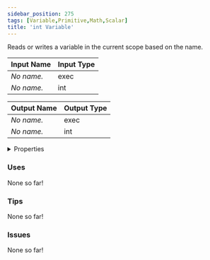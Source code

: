 ```yaml
---
sidebar_position: 275
tags: [Variable,Primitive,Math,Scalar]
title: 'int Variable'
---
```


Reads or writes a variable in the current scope based on the name.




<EsbSvg />

| Input Name | Input Type |
|-----------|-----------|
| *No name.* | exec |
| *No name.* | int |

| Output Name | Output Type |
|-----------|-----------|
| *No name.* | exec |
| *No name.* | int |


<details>
  <summary>Properties</summary>
  <div>
    <div>
    <table>
      <thead>
        <tr>
          <th>Is beta required?</th>
          <th>❌</th>
        </tr>
        <tr>
          <th>Is this chip a trolling risk?</th>
          <th>❌</th>
        </tr>
        <tr>
          <th>Is this chip a role assignment risk?</th>
          <th>❌</th>
        </tr>
        <tr>
          <th>Chip UUID</th>
          <th>33224907-68ff-4102-802e-7c3eed481d37</th>
        </tr>
      </thead>
    </table>
    </div>
  </div>
</details>

### Uses

None so far!

### Tips

None so far!

### Issues

None so far!